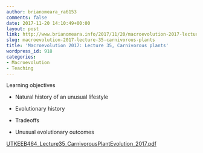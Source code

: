```yaml
---
author: brianomeara_ra6153
comments: false
date: 2017-11-20 14:10:49+00:00
layout: post
link: http://www.brianomeara.info/2017/11/20/macroevolution-2017-lecture-35-carnivorous-plants/
slug: macroevolution-2017-lecture-35-carnivorous-plants
title: 'Macroevolution 2017: Lecture 35, Carnivorous plants'
wordpress_id: 918
categories:
- Macroevolution
- Teaching
---
```


Learning objectives



    
  * Natural history of an unusual lifestyle

    
  * Evolutionary history

    
  * Tradeoffs

    
  * Unusual evolutionary outcomes


[UTKEEB464_Lecture35_CarnivorousPlantEvolution_2017.pdf](http://www.brianomeara.info/wp-content/uploads/2017/11/UTKEEB464_Lecture35_CarnivorousPlantEvolution_2017.pdf)

